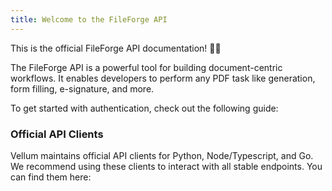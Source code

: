 ```yaml
---
title: Welcome to the FileForge API
---
```


This is the official FileForge API documentation! 🧑‍💻

The FileForge API is a powerful tool for building document-centric workflows. It enables developers to perform any PDF task like generation, form filling, e-signature, and more. 

To get started with authentication, check out the following guide:

<Card
    title="Authenticating"
    icon="fa-solid fa-key"
    href="/api-reference/introduction/authentication"
/>

### Official API Clients

Vellum maintains official API clients for Python, Node/Typescript, and Go. We recommend using these clients to interact
with all stable endpoints. You can find them here:

<Cards>
  <Card
    title="Node/Typescript"
    icon="fa-brands fa-node"
    href="https://github.com/vellum-ai/vellum-client-node"
  />
  <Card
    title="Python"
    icon="fa-brands fa-python"
    href="https://github.com/vellum-ai/vellum-client-python"
  />
</Cards>